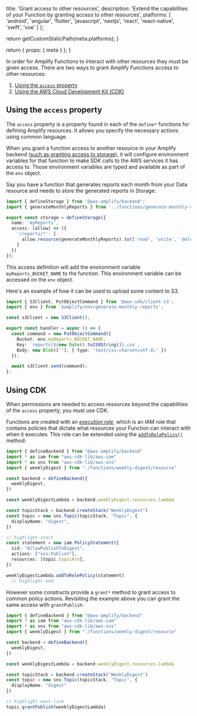 
  title: 'Grant access to other resources',
  description:
    'Extend the capabilities of your Function by granting access to other resources',
  platforms: [
    'android',
    'angular',
    'flutter',
    'javascript',
    'nextjs',
    'react',
    'react-native',
    'swift',
    'vue'
  ]
};

  return getCustomStaticPath(meta.platforms);
}

  return {
    props: {
      meta
    }
  };
}

In order for Amplify Functions to interact with other resources they must be given access. There are two ways to grant Amplify Functions access to other resources:

1. [Using the `access` property](#using-the-access-property)
2. [Using the AWS Cloud Development Kit (CDK)](#using-cdk)

## Using the `access` property

The `access` property is a property found in each of the `define*` functions for defining Amplify resources. It allows you specify the necessary actions using common language.

<Callout>

When you grant a function access to another resource in your Amplify backend ([such as granting access to storage](/[platform]/build-a-backend/storage/#resource-access)), it will configure environment variables for that function to make SDK calls to the AWS services it has access to. Those environment variables are typed and available as part of the `env` object.

</Callout>

Say you have a function that generates reports each month from your Data resource and needs to store the generated reports in Storage:

```ts title="amplify/storage/resource.ts"
import { defineStorage } from '@aws-amplify/backend';
import { generateMonthlyReports } from '../functions/generate-monthly-reports/resource';

export const storage = defineStorage({
  name: 'myReports',
  access: (allow) => ({
    '/reports/*': [
      allow.resource(generateMonthlyReports).to(['read', 'write', 'delete'])
    ]
  })
});
```

This access definition will add the environment variable `myReports_BUCKET_NAME` to the function. This environment variable can be accessed on the `env` object.

Here's an example of how it can be used to upload some content to S3.

```ts title="amplify/functions/generate-monthly-reports/handler.ts"
import { S3Client, PutObjectCommand } from '@aws-sdk/client-s3';
import { env } from '$amplify/env/generate-monthly-reports';

const s3Client = new S3Client();

export const handler = async () => {
  const command = new PutObjectCommand({
    Bucket: env.myReports_BUCKET_NAME,
    Key: `reports/${new Date().toISOString()}.csv`,
    Body: new Blob([''], { type: 'text/csv;charset=utf-8;' })
  });

  await s3Client.send(command);
};
```

## Using CDK

When permissions are needed to access resources beyond the capabilities of the `access` property, you must use CDK.

Functions are created with an [_execution role_](https://docs.aws.amazon.com/lambda/latest/dg/lambda-intro-execution-role.html), which is an IAM role that contains policies that dictate what resources your Function can interact with when it executes. This role can be extended using the [`addToRolePolicy()`](https://docs.aws.amazon.com/cdk/api/v2/docs/aws-cdk-lib.aws_lambda.IFunction.html#addwbrtowbrrolewbrpolicystatement) method:

```ts title="amplify/backend.ts"
import { defineBackend } from "@aws-amplify/backend"
import * as iam from "aws-cdk-lib/aws-iam"
import * as sns from "aws-cdk-lib/aws-sns"
import { weeklyDigest } from "./functions/weekly-digest/resource"

const backend = defineBackend({
  weeklyDigest,
})

const weeklyDigestLambda = backend.weeklyDigest.resources.lambda

const topicStack = backend.createStack("WeeklyDigest")
const topic = new sns.Topic(topicStack, "Topic", {
  displayName: "digest",
})

// highlight-start
const statement = new iam.PolicyStatement({
  sid: "AllowPublishToDigest",
  actions: ["sns:Publish"],
  resources: [topic.topicArn],
})

weeklyDigestLambda.addToRolePolicy(statement)
  // highlight-end
```

However some constructs provide a `grant*` method to grant access to common policy actions. Revisiting the example above you can grant the same access with `grantPublish`:

```ts title="amplify/backend.ts"
import { defineBackend } from "@aws-amplify/backend"
import * as iam from "aws-cdk-lib/aws-iam"
import * as sns from "aws-cdk-lib/aws-sns"
import { weeklyDigest } from "./functions/weekly-digest/resource"

const backend = defineBackend({
  weeklyDigest,
})

const weeklyDigestLambda = backend.weeklyDigest.resources.lambda

const topicStack = backend.createStack("WeeklyDigest")
const topic = new sns.Topic(topicStack, "Topic", {
  displayName: "digest"
})

// highlight-next-line
topic.grantPublish(weeklyDigestLambda)
```
